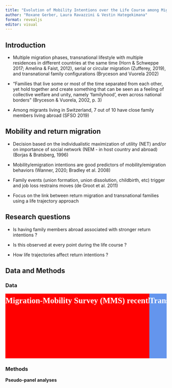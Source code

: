 ```yaml
---
title: "Evolution of Mobility Intentions over the Life Course among Migrants with a Transnational Family"
author: "Roxane Gerber, Laura Ravazzini & Vestin Hategekimana"
format: revealjs
editor: visual
---
```


## Introduction

-   Multiple migration phases, transnational lifestyle with multiple residences in different countries at the same time (Horn & Schweppe 2017; Amelina & Faist, 2012), serial or circular migration (Zufferey, 2019), and transnational family configurations (Bryceson and Vuorela 2002)

-   “Families that live some or most of the time separated from each other, yet hold together and create something that can be seen as a feeling of collective welfare and unity, namely ‘familyhood’, even across national borders” (Bryceson & Vuorela, 2002, p. 3)

-   Among migrants living in Switzerland, 7 out of 10 have close family members living abroad (SFSO 2019)

## Mobility and return migration

-   Decision based on the individualistic maximization of utility (NET) and/or on importance of social network (NEM - in host country and abroad) (Borjas & Bratsberg, 1996)

-   Mobility/emigration intentions are good predictors of mobility/emigration behaviors (Wanner, 2020; Bradley et al. 2008)

-   Family events (union formation, union dissolution, childbirth, etc) trigger and job loss restrains moves (de Groot et al. 2011)

-   Focus on the link between return migration and transnational families using a life trajectory approach

## Research questions

-   Is having family members abroad associated with stronger return intentions ?

-   Is this observed at every point during the life course ?

-   How life trajectories affect return intentions ?

## Data and Methods

### Data

```{=html}
<svg height="1000" width="2500">
  <g>
    <rect width="450" height="300" x="0" y="0" fill="red"/>
    <text x="0" y="30" font-family="Verdana" font-size="25" fill="white" style="white-space: pre-line; text-align: center; font-weight: bold;">Migration-Mobility Survey 
    (MMS)
    recently arrived migrants in
    Switzerland (last 14 years)
    age range 24-54 
    
    longitudinal
</text>
  </g>
  <g>
    <rect width="450" height="100" x="0" y="300" fill="Pink"/>
    <text x="0" y="330" font-family="Verdana" font-size="25" fill="black" style="white-space: pre-line; text-align: center;">N = 988 migrants who migrated at 
    18 or older
</text>
  </g>
  <g>
    <rect width="450" height="300" x="450" y="0" fill="CornflowerBlue"/>
    <text x="450" y="30" font-family="Verdana" font-size="25" fill="white" style="white-space: pre-line; text-align: center; font-weight: bold;">Transnational Ageing Survey
    (TAS)
    55+ migrants living in
    Switzerland
    
    transversal
</text>
  </g>
  <g>
    <rect width="450" height="100" x="450" y="300" fill="LightSkyBlue"/>
    <text x="450" y="330" font-family="Verdana" font-size="25" fill="black" style="white-space: pre-line; text-align: center;">N = 1,420 migrants who migrated
    at 18 or older</text>
  </g>
</svg>
```
### Methods

**Pseudo-panel analyses**
